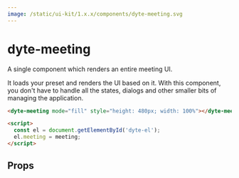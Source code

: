 ```yaml
---
image: /static/ui-kit/1.x.x/components/dyte-meeting.svg
---
```


# dyte-meeting

A single component which renders an entire meeting UI.

It loads your preset and renders the UI based on it. With this component, you
don't have to handle all the states, dialogs and other smaller bits of managing
the application.

```html
<dyte-meeting mode="fill" style="height: 480px; width: 100%"></dyte-meeting>

<script>
  const el = document.getElementById('dyte-el');
  el.meeting = meeting;
</script>
```

## Props

<PropsTable of="dyte-meeting" />
